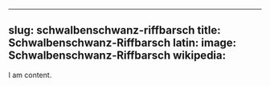 
---
slug: schwalbenschwanz-riffbarsch
title: Schwalbenschwanz-Riffbarsch
latin:
image: Schwalbenschwanz-Riffbarsch
wikipedia: 
---

I am content.
